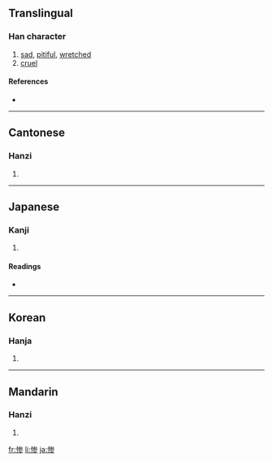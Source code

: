 {{also|慘}}
==Translingual==

===Han character===
{{Han char|rn=61|rad=心|as=08|sn=11|four=|canj=心戈大竹 (PIKH)}}

# [[sad]], [[pitiful]], [[wretched]]
# [[cruel]]

====References====
* {{Han ref|kx=0392.181|dkj=10850|dj=0728.030|hdz=42320.010|uh=60E8|ud=24808}}

----

==Cantonese==

===Hanzi===
{{yue-hanzi|jyut=|y=chaam2|tra=慘}}

# {{defn|Cantonese}}

----

==Japanese==

===Kanji===
{{ja-kanji|grade=c|rs=心08}}

# {{defn|Japanese}}

====Readings====
* {{ja-readings|on=[[さん]] (san), [[ざん]] (zan)|kun=[[みじめ]] (mijime), [[いたむ]] (itamu)}}

----

==Korean==

===Hanja===
{{ko-hanja|hangeul=[[참]], [[침]]|eumhun=|rv=cham, chim|mr=ch'am, ch'im|y=cham, chim}}

# {{defn|Korean}}

----

==Mandarin==

===Hanzi===
{{cmn-hanzi|tra=慘|pin=[[cǎn]] ([[can3]])|wg=ts'an<sup>3</sup>}}

# {{defn|Mandarin}}

[[fr:惨]]
[[li:惨]]
[[ja:惨]]